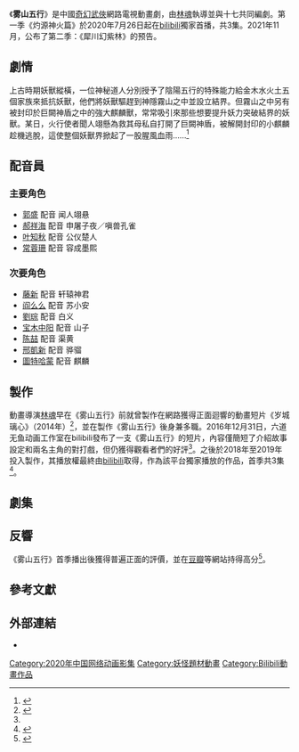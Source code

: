 {{noteTA
|G1=Tv
}}
{{Infobox television
| show_name                = 雾山五行
| original_name            = 
| image                    = 雾山五行.jpg
| image_size               = 220px
| caption                  = 電視海報
| genre                    = {{Plainlist|
* [[動畫劇集|動畫]]
* [[武俠片|武俠]]
* [[動作片|動作]]
* [[奇幻片|奇幻]]
}}
| creator                  = [[林魂|林魂]]
| director                 = 林魂
| writer                   = {{Plainlist|
* 林魂
* 十七
}}
| voices                   = {{Plainlist|
* [[郭盛_(配音演员)|郭盛]]
* [[郝祥海|郝祥海]]
* [[叶知秋|叶知秋]]
* [[常蓉珊|常蓉珊]]
}}
| composer                 = {{Plainlist|
* 郭川
* 严世涛
}}
| country                  = {{CHN}}
| language                 = 汉语普通话
| num_seasons              = 1
| num_episodes             = 3
| list_episodes            = #劇集
| executive_producer       = {{Plainlist|
* 林魂
* 尚游
}}
| producer                 = 十七
| cinematography           = 
| editor                   = 
| runtime                  = 29分鐘
| company                  = {{Plainlist|
* 好传动画
* 六道无鱼动画工作室
}}
| distributor              = {{Plainlist|
* 好传动画
* 六道无鱼动画工作室
}}
| network                  = [[bilibili|bilibili]]
| first_aired              = {{Start date|2020|7|26}}
| last_aired               = 至今
| website                  = 
| website_title            = 
}}
《'''雾山五行'''》是中國[[奇幻片|奇幻]][[武俠片|武俠]]網路電視動畫劇，由[[林魂|林魂]]執導並與十七共同編劇。第一季《灼源神火篇》於2020年7月26日起在[[bilibili|bilibili]]獨家首播，共3集。2021年11月，公布了第二季：《犀川幻紫林》的预告。

== 劇情 ==
上古時期妖獸縱橫，一位神秘道人分別授予了陰陽五行的特殊能力給金木水火土五個家族來抵抗妖獸，他們將妖獸驅趕到神隱霧山之中並設立結界。但霧山之中另有被封印於巨闕神盾之中的強大麒麟獸，常常吸引來那些想要提升妖力突破結界的妖獸。某日，火行使者聞人翊懸為救其母私自打開了巨闕神盾，被解開封印的小麒麟趁機逃脫，這使整個妖獸界掀起了一股腥風血雨......<ref>{{Cite web|title=雾山五行|url=https://movie.douban.com/subject/30395914/|accessdate=2020-08-04|work=豆瓣电影}}</ref>

== 配音員 ==
=== 主要角色 ===
* [[郭盛_(配音演员)|郭盛]] 配音 闻人翊悬
* [[郝祥海|郝祥海]] 配音 申屠子夜／嗔兽孔雀
* [[叶知秋|叶知秋]] 配音 公仪楚人
* [[常蓉珊|常蓉珊]] 配音 容成墨熙

=== 次要角色 ===
* [[藤新|藤新]] 配音 轩辕神君
* [[阎么么|阎么么]] 配音 苏小安
* [[刘琮_(配音演员)|劉琮]] 配音 白义
* [[宝木中阳|宝木中阳]] 配音 山子
* [[陈喆|陈喆]] 配音 渠黄
* [[邢凱新|邢凱新]] 配音 骅骝
* [[圖特哈蒙|圖特哈蒙]] 配音 麒麟

== 製作 ==
動畫導演[[林魂|林魂]]早在《雾山五行》前就曾製作在網路獲得正面迴響的動畫短片《岁城璃心》（2014年）<ref name="网易(2020-04-29)">{{cite news|url=https://c.m.163.com/news/a/FBD9JHQV05452HQW.html?referFrom=|title=《雾山五行》即将登陆B站，导演是《岁城璃心》的作者|author=blues白开水|work=网易新闻|date=2020-04-29|accessdate=2020-08-03}}</ref>，並在製作《雾山五行》後身兼多職。2016年12月31日，六道无鱼动画工作室在bilibili發布了一支《雾山五行》的短片，內容僅簡短了介紹故事設定和兩名主角的對打戲，但仍獲得觀看者們的好評<ref name="网易(2020-04-29)" />。之後於2018年至2019年投入製作，其播放權最終由[[bilibili|bilibili]]取得，作為該平台獨家播放的作品，首季共3集<ref name="存满娱乐网(2020-06-27)">{{cite news|url=http://www.cunman.com/new/4c4e3012f35046fd9ad38e5c0b96a652|title=B站七月新番现惊喜，《雾山五行》定档！仅有三集也要吹爆它|author=我是不是菜鸟|work=存满娱乐网|date=2020-06-27|accessdate=2020-08-03}}</ref>。

== 劇集 ==
{{Episode table |background=#000000 |overall= |title= |titleR= |director=John Harvatine IV |writer=Tom Root |airdate= |airdateR= |released=y |episodes=
{{Episode list
 |EpisodeNumber   = 1
 |Title           = 焕离神火
 |DirectedBy      = [[林魂|林魂]]
 |WrittenBy       = 林魂 & 十七
 |OriginalAirDate = {{Start date|2020|7|26}}
 |ShortSummary    = 
 |LineColor       = 000000
}}
{{Episode list
 |EpisodeNumber   = 2
 |Title           = 嗔兽孔雀
 |DirectedBy      = 林魂
 |WrittenBy       = 林魂 & 十七
 |OriginalAirDate = {{Start date|2020|8|2}}
 |ShortSummary    = 
 |LineColor       = 000000
}}
{{Episode list
 |EpisodeNumber   = 3
 |Title           = 幻指结界
 |DirectedBy      = 林魂
 |WrittenBy       = 林魂 & 十七
 |OriginalAirDate = {{Start date|2020|8|9}}
 |ShortSummary    = 
 |LineColor       = 000000
}}
}}

== 反響 ==
《雾山五行》首季播出後獲得普遍正面的評價，並在[[豆瓣|豆瓣]]等網站持得高分<ref name="澎湃(2020-08-01)">{{cite news|url=https://www.thepaper.cn/newsDetail_forward_8537991|title=豆瓣9.5的雾山五行：苦等三年，国产动画人的坚持|author=湃客|work=澎湃新闻|date=2020-08-01|accessdate=2020-08-03}}</ref>。

== 參考文獻 ==
{{Reflist|30em}}

== 外部連結 ==
*{{douban|30395914}}

[[Category:2020年中国网络动画影集|Category:2020年中国网络动画影集]]
[[Category:妖怪題材動畫|Category:妖怪題材動畫]]
[[Category:Bilibili動畫作品|Category:Bilibili動畫作品]]